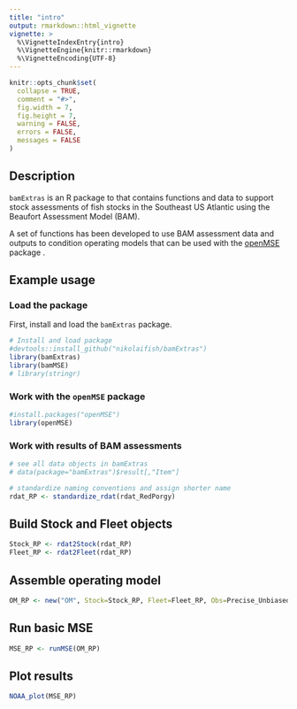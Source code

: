 ```yaml
---
title: "intro"
output: rmarkdown::html_vignette
vignette: >
  %\VignetteIndexEntry{intro}
  %\VignetteEngine{knitr::rmarkdown}
  %\VignetteEncoding{UTF-8}
---
```


```r
knitr::opts_chunk$set(
  collapse = TRUE,
  comment = "#>",
  fig.width = 7,
  fig.height = 7,
  warning = FALSE,
  errors = FALSE,
  messages = FALSE
)
```

## Description

`bamExtras` is an R package to that contains functions and data to support
stock assessments of fish stocks in the Southeast US Atlantic using the Beaufort
Assessment Model (BAM).

A set of functions has been developed to use BAM assessment data and outputs to condition operating models that can be used with the [openMSE](https://openmse.com/) package .

## Example usage

### Load the package

First, install and load the `bamExtras` package. 

```r
# Install and load package
#devtools::install_github("nikolaifish/bamExtras")
library(bamExtras)
library(bamMSE)
# library(stringr)
```

### Work with the `openMSE` package

```r
#install.packages("openMSE")
library(openMSE)
```

### Work with results of BAM assessments

```r
# see all data objects in bamExtras
# data(package="bamExtras")$result[,"Item"]

# standardize naming conventions and assign shorter name
rdat_RP <- standardize_rdat(rdat_RedPorgy)
```


## Build Stock and Fleet objects

```r
Stock_RP <- rdat2Stock(rdat_RP)
Fleet_RP <- rdat2Fleet(rdat_RP)
```

## Assemble operating model

```r
OM_RP <- new("OM", Stock=Stock_RP, Fleet=Fleet_RP, Obs=Precise_Unbiased, Imp=Perfect_Imp)
```

## Run basic MSE

```r
MSE_RP <- runMSE(OM_RP)
```

## Plot results

```r
NOAA_plot(MSE_RP)
```


